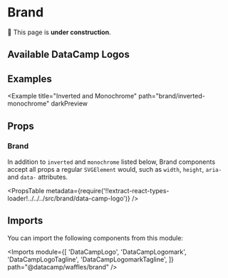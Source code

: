 


# Brand

🚧 This page is **under construction**.

## Available DataCamp Logos

<AllBrandGrid />

## Examples

<Example title="Basic Usage" path="brand/basic-usage">
  <BasicUsage />
</Example>

<Example title="Custom Size" path="brand/custom-size">
  <CustomSize />
</Example>

<Example title="Monochrome" path="brand/monochrome">
  <Monochrome />
</Example>

<Example title="Inverted" path="brand/inverted" darkPreview>
  <Inverted />
</Example>

<Example
  title="Inverted and Monochrome"
  path="brand/inverted-monochrome"
  darkPreview
>
  <InvertedMonochrome />
</Example>

## Props

### Brand

In addition to `inverted` and `monochrome` listed below, Brand components accept all props a regular `SVGElement` would, such as `width`, `height`, `aria-` and `data-` attributes.

<PropsTable
  metadata={require('!!extract-react-types-loader!../../../src/brand/data-camp-logo')}
/>

## Imports

You can import the following components from this module:

<Imports
  module={[
    'DataCampLogo',
    'DataCampLogomark',
    'DataCampLogoTagline',
    'DataCampLogomarkTagline',
  ]}
  path="@datacamp/waffles/brand"
/>
